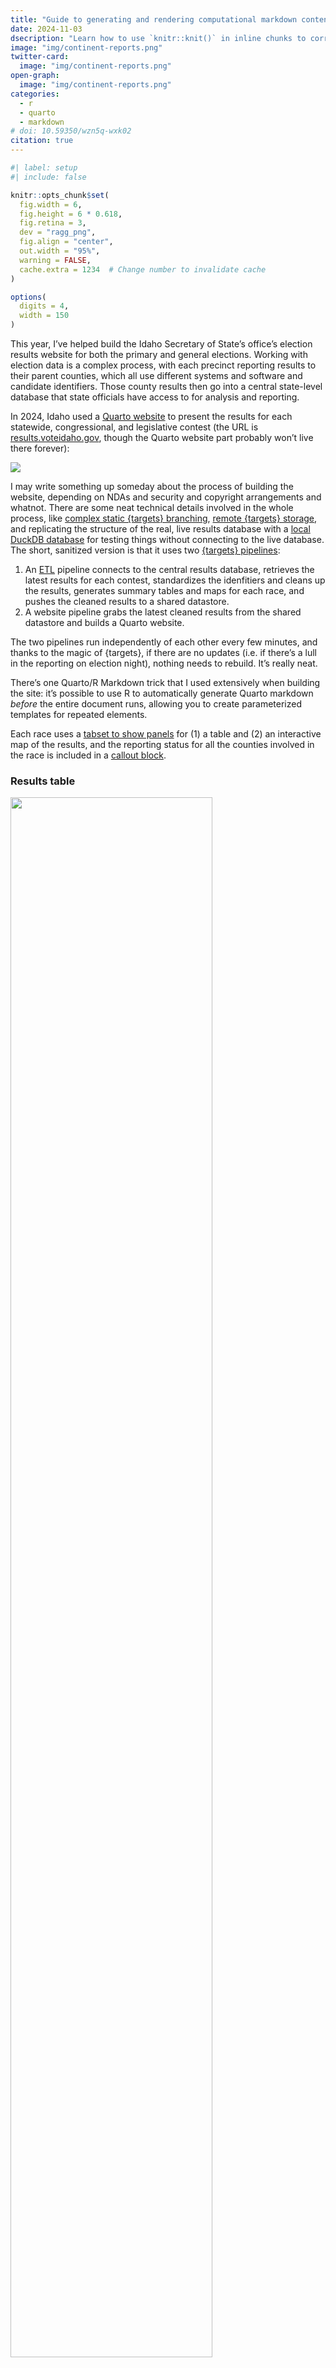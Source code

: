 ```yaml
---
title: "Guide to generating and rendering computational markdown content programmatically with Quarto"
date: 2024-11-03
dsecription: "Learn how to use `knitr::knit()` in inline chunks to correctly render auto-generated R and markdown content in Quarto documents"
image: "img/continent-reports.png"
twitter-card:
  image: "img/continent-reports.png"
open-graph:
  image: "img/continent-reports.png"
categories:
  - r
  - quarto
  - markdown
# doi: 10.59350/wzn5q-wxk02
citation: true
---
```


```r
#| label: setup
#| include: false

knitr::opts_chunk$set(
  fig.width = 6,
  fig.height = 6 * 0.618,
  fig.retina = 3,
  dev = "ragg_png",
  fig.align = "center",
  out.width = "95%",
  warning = FALSE,
  cache.extra = 1234  # Change number to invalidate cache
)

options(
  digits = 4,
  width = 150
)
```

This year, I've helped build the Idaho Secretary of State's office's election results website for both the primary and general elections. Working with election data is a complex process, with each precinct reporting results to their parent counties, which all use different systems and software and candidate identifiers. Those county results then go into a central state-level database that state officials have access to for analysis and reporting.

In 2024, Idaho used a [Quarto website](https://quarto.org/docs/websites/) to present the results for each statewide, congressional, and legislative contest (the URL is [results.voteidaho.gov](https://results.voteidaho.gov/), though the Quarto website part probably won't live there forever):

![](img/website-screenshot.png){.border .rounded}

I may write something up someday about the process of building the website, depending on NDAs and security and copyright arrangements and whatnot. There are some neat technical details involved in the whole process, like [complex static {targets} branching](https://books.ropensci.org/targets/static.html), [remote {targets} storage](https://books.ropensci.org/targets/cloud-storage.html), and replicating the structure of the real, live results database with a [local DuckDB database](https://duckdb.org/) for testing things without connecting to the live database. The short, sanitized version is that it uses two [{targets} pipelines](https://books.ropensci.org/targets/):

1. An [ETL](https://en.wikipedia.org/wiki/Extract,_transform,_load) pipeline connects to the central results database, retrieves the latest results for each contest, standardizes the idenfitiers and cleans up the results, generates summary tables and maps for each race, and pushes the cleaned results to a shared datastore.
2. A website pipeline grabs the latest cleaned results from the shared datastore and builds a Quarto website.

The two pipelines run independently of each other every few minutes, and thanks to the magic of {targets}, if there are no updates (i.e. if there's a lull in the reporting on election night), nothing needs to rebuild. It's really neat.

There's one Quarto/R Markdown trick that I used extensively when building the site: it's possible to use R to automatically generate Quarto markdown *before* the entire document runs, allowing you to create parameterized templates for repeated elements. 

Each race uses a [tabset to show panels](https://quarto.org/docs/interactive/layout.html#tabset-panel) for (1) a table and (2) an interactive map of the results, and the reporting status for all the counties involved in the race is included in a [callout block](https://quarto.org/docs/authoring/callouts.html).

::: {.panel-tabset}
### Results table

![](img/race-example-tbl.png){.border .rounded width="80%" fig-align="center"}

### Results map

![](img/race-example-map.png){.border .rounded width="80%" fig-align="center"}
:::

The markdown for each of these race results sections looks something like this:

````default
## Parent district

::: {.callout-note title="X/Y counties fully reported" collapse="true"}
**Complete**: list of counties

**In progress**: list of counties
:::

### Race name

::: {.panel-tabset}
#### Table

```{{r}}
# R code for creating the table
```

#### Map

```{{r}}
# R code for creating the map
```
:::
````

For pages where there's only one race, like the presidential election and the state's constitutional amendment election, it's trivial enough to just copy/paste that general template and replace the corresponding R code. But for the state-level legislative page, there are dozens of races. Repeating and modifying all that markdown 100+ times would be *miserable*. So instead, we programmatically generate the markdown for each race before the site is rendered so that Quarto thinks it's working with hand-typed markdown.

Generating big chunks of markdown like this is a really cool approach with all sorts of applications (generate sections of a website; generate panel tabsets; generate presentation slides; etc.), but it's a little unwieldly at first. So in this post, I'll (1) show why this is trickier than just using regular R chunks with `results="asis"`, (2) present a detailed step-by-step explanation of how to pre-render generated computational chunks, (3) provide a shorter, simpler, less-annotated example, and (4) give a more complex, less-annotated example.


## Why not just use `results="asis"`?

It's easy to use R/Python chunks to generate HTML or LaTeX or Typst or markdown and have that output appear in the rendered document—this is essentially what table-making packages like [{tinytable}](https://vincentarelbundock.github.io/tinytable/), [{gt}](https://gt.rstudio.com/), and [{kableExtra}](https://haozhu233.github.io/kableExtra/) all do. To illustrate this, let's load {gapminder} data:

```r
#| label: load-packages-data
#| warning: false
#| message: false
library(tidyverse)
library(glue)
library(gapminder)

gapminder_2007 <- gapminder |> filter(year == 2007)
```

We can create a markdown list of all the continents in the dataset. Here I do it with `paste0()`, but I could also use a nicer wrapper like [{pander}](https://rapporter.github.io/pander/), which includes all sorts of functions for generating markdown.

This correctly makes a list, but it doesn't get rendered like a list—it's displayed as code chunk output:

```r
#| label: show-continents-list-wrong

continents <- gapminder_2007 |> 
  distinct(continent) |> 
  pull(continent)

cat(paste0("- ", continents, collapse = "\n"))
```

We can tell Quarto to treat the output of that chunk as raw markdown instead by setting [the `results="asis"` chunk option](https://quarto.org/docs/reference/cells/cells-knitr.html#cell-output): 

```r
#| echo: fenced
#| results: asis
cat(paste0("- ", continents, collapse = "\n"))
```

That's great and normal and I use this approach all the time for generating non-computational markdown.

Where this doesn't work is when you have R chunks that need to be computed. To show this, let's make a list showing π rounded to different digits using [inline code chunks](https://quarto.org/docs/computations/inline-code.html). We can manually type it like this:

```markdown
- `r knitr::inline_expr("round(pi, 1)")`
- `r knitr::inline_expr("round(pi, 2)")`
- `r knitr::inline_expr("round(pi, 3)")`
- `r knitr::inline_expr("round(pi, 4)")`
- `r knitr::inline_expr("round(pi, 5)")`
```

…which renders like this:

- `r round(pi, 1)`
- `r round(pi, 2)`
- `r round(pi, 3)`
- `r round(pi, 4)`
- `r round(pi, 5)`

But that's a lot of typing. So let's generate it automatically. I'll do this in a data frame, just because I like working that way, but you could also use standalone vectors (or even—gasp—a loop!):

```r
pi_stuff <- tibble(digits = 1:5) |> 
  mutate(list_element = paste0("- `r round(pi, ", digits, ")`"))

# Everything is in the list_element column:
pi_stuff
```

We can put that column in a `results="asis"` chunk…

```r
#| echo: fenced
#| results: asis
cat(paste0(pi_stuff$list_element, collapse = "\n"))
```

…and it renders correctly as markdown, but it doesn't run the inline chunks :(

This is because of an issue with ordering: Quarto renders the chunk with `cat(paste0(...))` and then moves on to the next chunk in the document. It won't render the R chunks that the `pi_stuff$list_element` object contains because they're all nested inside the parent chunk, and Quarto's rendering process has moved on by the time the newly generated R chunks appear.

The trick is to pre-render the chunks before they officially show up in the document.^[I haven't found this formally documented anywhere—I stumbled across this approach in [this gist from 2015](https://gist.github.com/StevenMMortimer/e54ec050d97d79996189).] We can feed the collapsed `pi_stuff$list_element` object to `knitr::knit()` in an inline chunk, which makes Quarto render all the R chunks inside the chunk first, then place the output in the document to be rendered in the correct order like normal chunks:

````markdown
Here's some regular markdown text. Let's show a list of 
differently-rounded values of $\pi$ for fun:

`r knitr::inline_expr('knitr::knit(text = paste0(pi_stuff$list_element, collapse = "\\n"))')`

Isn't that neat?
````

That markdown will render to this:

::: {.callout-tip appearance="simple" icon="false"}
Here's some regular markdown text. Let's show a list of 
differently-rounded values of $\pi$ for fun:

`r knitr::knit(text = paste0(pi_stuff$list_element, collapse = "\n"))`

Isn't that neat?
:::


## Building a panel tabset with an inline chunk

*Technically* there was no need to use `knitr::knit()` in an inline chunk for that previous example. It would be easier to generate the text output within the `pi_stuff` data frame instead of in a bunch of inline chunks, and then show the results like normal with `results="asis"`

```r
#| echo: fenced
#| results: asis
pi_stuff_easier <- tibble(digits = 1:5) |> 
  mutate(list_element = paste0("- ", round(pi, digits)))

cat(paste0(pi_stuff_easier$list_element, collapse = "\n"))
```

However, using `knitr::knit(text = BLAH)` in an inline chunk like this is a powerful trick that lets you do all sorts of more complex document generation automation. Let's make a more complicated example with real data instead of a bunch of π rounding.

For this example, let's make a panel tabset with a plot for each continent in the `gapminder_2007` dataset we made earlier.

First, we'll make a list of plots. This can be done any number of ways—I like using `group_by() |> nest()` and {purrr} functions like `map()`, but any way will work as long as you have a list of ggplot objects in the end.

```r
continents_plots <- gapminder_2007 |> 
  group_by(continent) |> 
  nest() |> 
  ungroup() |> 
  # We could use map2(), but I like using pmap() just in case I need to
  # expand it beyond 2 things
  mutate(plot = pmap(
    lst(data, continent), 
    \(data, continent) {
      plot_title <- paste0("Health and wealth in ", continent)
      ggplot(data, aes(x = gdpPercap, y = lifeExp)) +
        geom_point() +
        scale_x_log10(labels = scales::label_dollar(accuracy = 1)) +
        labs(title = plot_title)
    }))

continents_plots
```

The plots are all in the `plot` column in `continents_plots`, which is a list of ggplot objects. Here's one of them:

```r
#| out-width: 80%
continents_plots$plot[[3]]
```

To make a tabset with a panel for each continent, we need to write markdown like this:

````markdown
::: {.panel-tabset}
### Continent 1

```{{r}}
#| label: panel-continent-a
#| echo: false
continents_plots$plot[[1]]
```

### Continent 2

```{{r}}
#| label: panel-continent-b
#| echo: false
continents_plots$plot[[2]]
```

### (…and so on…)

:::
````

We could just copy/paste those continent sections over and over, but that's tedious and not very dynamic. Instead, we can create a little markdown template for each panel and generate all these chunks. To do that, we'll use [{glue}](https://glue.tidyverse.org/), which is a lot nicer for building strings than using `paste0()`, since it uses Python-style string interpolation. `glue::glue()` replaces any text inside `{}`s with the corresponding variable value:

```r
# Some values
animals <- "cats"
number <- 12
location <- "house"

# Ugly paste() way
paste0("There are ", number, " blue ", animals, " in the ", location)

# Nice glue() way
glue("There are {number} blue {animals} in the {location}")
```

If you need to use literal curly braces in the text, you can either double them or change the delimiters:

```r
pkg_name <- "ggplot2"

# The curly braces disappear
glue("The {pkg_name} package is delightful")

# Double them to keep them
glue("The {{{pkg_name}}} package is delightful")

# Or change the delimiter
glue("The {<<pkg_name>>} package is delightful", .open = "<<", .close = ">>")
```

Being able to change the delimiter is useful since we'll need to generate chunks that start with <code>```{r}</code>. 

We can use `glue()` in a function that takes a continent name and a row number and generates a markdown tabset panel:

```r
build_panel <- function(panel_title, plot_index) {
  chunk_label <- glue("panel-continent-{title}", title = janitor::make_clean_names(panel_title))

  output <- glue("
  ### <<panel_title>>

  ```r
  #| label: <<chunk_label>>
  #| echo: false
  continents_plots$plot[[<<plot_index>>]]
  ```", .open = "<<", .close = ">>")

  output
}
```

First let's make sure it works by itself:

```r
#| collapse: false
#| class-output: markdown
build_panel("Africa", 3)
```

Yep!

Now we can iterate through the data frame of all the continents (`continents_plots`) and make a column that contains the markdown panel text.

```r
continents_plots_with_text <- continents_plots |> 
  mutate(row = row_number()) |> 
  mutate(markdown = pmap_chr(
    lst(continent, row), 
    \(continent, row) build_panel(panel_title = continent, plot_index = row)
  ))
```

```r
#| class-output: default
continents_plots_with_text
```

Check out that new `markdown` column—it has a third level heading with the continent name, followed by an R chunk that will display the corresponding plot object from `continents_plots`. Here's what one panel looks like:

```r
#| class-output: markdown
cat(continents_plots_with_text$markdown[[1]])
```

Finally, we need to concatenate that column into one big string and include it as an inline chunk inside Quarto's syntax for tabsets:

````markdown
Health and wealth are related in each continent.

::: {.panel-tabset}

`r knitr::inline_expr('knitr::knit(text = paste0(continents_plots_with_text$markdown, collapse = "\\n\\n"))')`

:::

Automatic tabset panels!
````

Here's what it looks like when rendered:

:::: {.callout-tip appearance="simple" icon="false"}
Health and wealth are related in each continent.

::: {.panel-tabset}

`r knitr::knit(text = paste0(continents_plots_with_text$markdown, collapse = "\n\n"))`

:::

Automatic tabset panels!
::::

Perfect! We successfully generated a bunch of R chunks, pre-rendered them with Quarto, and then rendered the rest of the document.


## Condensed example showing the evolution of a ggplot plot

Now that we've walked through the general process in detail, we'll look at a less didactic example. Suppose you want to show the step-by-step process of creating a ggplot plot in a tabset panel or in a [Revealjs Quarto slideshow](https://quarto.org/docs/presentations/revealjs/). You could manually copy/paste a bunch of markdown over and over (ew), or you could generate chunks and make Quarto make the panels or slides for you (yay).

First we'll make a list of plots. There's actually a neat new package—[{ggreveal}](https://www.weverthon.com/ggreveal/)—that can create a list of intermediate plots automatically, but I'll just do it manually here (though this process will work the same with {ggreveal}).

```r
p1 <- ggplot(gapminder_2007, aes(x = gdpPercap, y = lifeExp, color = continent)) +
  geom_point()
p1_text <- glue("
  ggplot(gapminder_2007, aes(x = gdpPercap, y = lifeExp, color = continent)) +
    geom_point()")

p2 <- p1 + 
  scale_x_log10(labels = scales::dollar_format(accuracy = 1))
p2_text <- glue("
  {p1_text} +
    scale_x_log10(labels = scales::dollar_format(accuracy = 1))
")

p3 <- p2 + 
  scale_color_viridis_d(option = "plasma", end = 0.9)
p3_text <- glue('
  {p2_text} +
    scale_color_viridis_d(option = "plasma", end = 0.9)
')

p4 <- p3 + 
  theme_minimal()
p4_text <- glue('
  {p3_text} +
    theme_minimal()
')

p5 <- p4 + 
  labs(x = "GDP per capita", y = "Life expectancy", color = "Continent")
p5_text <- glue('
  {p4_text} +
    labs(x = "GDP per capita", y = "Life expectancy", color = "Continent")
')

plot_list <- list(p1, p2, p3, p4, p5)
plot_text <- list(p1_text, p2_text, p3_text, p4_text, p5_text)

plot_list <- tribble(
  ~plot, ~code_text, ~description,
  p1, p1_text, "Start with the initial plot…",
  p2, p2_text, "…use a logarithmic x-axis…",
  p3, p3_text, "…change the color palette…",
  p4, p4_text, "…change the theme…",
  p5, p5_text, "…and change the default labels"
)
```

We want the overall tabset to look something like this:

````markdown
::: {.panel-tabset}

### Step 1

Short description

```{{r}}
plot_list[[1]]
```

```r
# Code here
```

### Step 2

Short description

```{{r}}
plot_list[[2]]
```

```r
# Code here
```

### …and so on

:::
````

…so next we'll generate markdown for each panel:

```r
panels <- map_chr(
  seq_len(nrow(plot_list)), 
  \(i) {
    glue("
    ### Step <<i>>

    `r plot_list$description[[<<i>>]]`

    ```r
    #| label: plot-panel-<<i>>
    #| echo: false
    plot_list$plot[[<<i>>]]
    ```
    ```r
    `r plot_list$code_text[[<<i>>]]`
    ```", .open = "<<", .close = ">>")
  }
)
```

Finally we'll wrap Quarto's special markdown syntax for tabsets around these panels and then include the combined text as an inline chunk in the document:

````markdown
Let's slowly build up the plot:

::: {.panel-tabset}

`r knitr::inline_expr('knitr::knit(text = paste0(panels, collapse = "\\n\\n"))')`

:::
````

:::: {.callout-tip appearance="simple" icon="false"}
Let's slowly build up the plot:

::: {.panel-tabset}

`r knitr::knit(text = paste0(panels, collapse = "\n\n"))`

:::
::::


## Condensed example of continent-level mini reports

Finally, let's look at one more example that's similar to what I used for the Idaho election results website, making a sort of miniature report for each continent. This time, instead of creating a tabset panel for each continent, we'll make a whole markdown section for each continent, with a tabset panel included in each.

Each continent section will look something like this:

````markdown
### Continent name

::: {.callout-note icon="false" title="X countries" collapse="true"}
Comma-separated list of countries
:::

::: {.panel-tabset}
#### Details

```{{r}}
#| label: table-summary-continent
#| echo: false

# A table showing average GDP per capita and average life expectancy
```

#### Plot

```{{r}}
#| label: plot-summary-continent
#| echo: false

# A plot showing the relationship between GDP per capita and life expectancy
```
:::
````

As before, we'll translate this template into a `glue()` string, feed some data into it, and generate a bunch of R chunks.

::: {.callout-tip}
### Child documents

This template is getting gnarly with so many moving parts and so many common {glue} delimiters like `{}`s and `[]`s and `<>`s. An alternative approach to put the template in a separate child Quarto document and then pre-render it with `knitr::knit_child()`, which behaves just like the inline `knitr::knit(file = BLAH)` approach we've been using. Quarto has an official example of how to do it here: [example](https://examples.quarto.pub/create-tabsets-panel-from-r-code/) and [code](https://github.com/quarto-dev/quarto-examples/blob/main/tabsets/tabsets-from-r-chunks/index.qmd).
:::

First, we'll make a data frame with all the different pieces we want to include, using the same `group_by(continent) |> nest()` approach as before:

```r
continent_report_items <- gapminder_2007 |> 
  group_by(continent) |> 
  nest() |> 
  ungroup() |> 
  mutate(country_list = map_chr(data, \(x) knitr::combine_words(x$country))) |> 
  mutate(n_countries = map_int(data, \(x) nrow(x))) |> 
  mutate(summary_details = map(data, \(x) {
    x |> 
      summarize(
        `Average GDP per capita` = mean(gdpPercap),
        `Average life expectancy` = mean(lifeExp),
        `Average population` = mean(pop)
      ) |> 
      pivot_longer(everything(), names_to = "Statistic", values_to = "Value") |> 
      mutate(Value = scales::comma_format()(Value))
  })) |> 
  mutate(plot = map(data, \(x) {
    x |> 
      ggplot(aes(x = gdpPercap, y = lifeExp)) +
        geom_point() +
        scale_x_log10(labels = scales::label_dollar(accuracy = 1)) +
        labs(title = glue("Health and wealth in {continent}"))
  }))
```

Next we'll make a function that generates the markdown output:

````r
build_continent_report <- function(i) {
  name_for_labels <- janitor::make_clean_names(continent_report_items$continent[[i]])

  # Quarto and RStudio and Positron all really struggle with syntax highlighting 
  # and parsing when there are multiple ```s inside a string, so we can make 
  # life easier by splitting the output into a few parts here, ensuring that 
  # there's a maximum of one set of triple backticks

  output_first_part <- glue('
  ### `r continent_report_items$continent[[<<i>>]]`

  ::: {.callout-note icon="false" title="`r continent_report_items$n_countries[[<<i>>]]` countries" collapse="true"}
  `r continent_report_items$country_list[[<<i>>]]`
  :::', .open = "<<", .close = ">>")

  output_panel_details <- glue('
  #### Details

  ```r
  #| label: table-summary-<<name_for_labels>>
  #| echo: false

  continent_report_items$summary_details[[<<i>>]] |>
    knitr::kable()
  ```', .open = "<<", .close = ">>")

  output_panel_plot <- glue('
  #### Plot

  ```r
  #| label: plot-summary-<<name_for_labels>>
  #| echo: false

  continent_report_items$plot[[<<i>>]]
  ```', .open = "<<", .close = ">>")

  # Combine all the pieces
  output <- glue('
  {output_first_part}

  ::: {{.panel-tabset}}
  {output_panel_details}

  {output_panel_plot}
  :::
  ')

  output
}
````

Finally, we'll loop through each row in `continent_report_items` and generate the markdown report using the template…

```r
continent_reports <- map_chr(
  seq_len(nrow(continent_report_items)), 
  \(i) build_continent_report(i)
)
```

…and include all the generated markdown in an inline chunk:

````markdown
## Continent reports

Check out all these automatically generated continent reports!

`r knitr::inline_expr('knitr::knit(text = paste0(continent_reports, collapse = "\\n\\n"))')`
````

That single inline chunk automatically generates dozens of inline and block chunks of R code *before* the full document goes through Quarto, which means all this output gets included in the final rendered version:

:::: {.callout-tip appearance="simple" icon="false"}
## Generated output

## Continent reports

Check out all these automatically generated continent reports!

`r knitr::knit(text = paste0(continent_reports, collapse = "\n\n"))`
::::

---

↑ *that's* how we were able to generate race-specific output for 100+ individual contests for the 2024 Idaho elections. It looks messy at first, but it's a billion times easier to work with than copying/pasting markdown text and manually modifying the code in the chunks.

